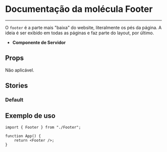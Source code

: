 
<Meta title="Footer" of={Footer} />

# Documentação da molécula Footer

---

O `footer` é a parte mais "baixa" do website, literalmente os pés da página.
A ideia é ser exibido em todas as páginas e faz parte do layout, por último.

-   **Componente de Servidor**

## Props

Não aplicável.

## Stories

### Default

<Canvas of={Footer.Default} />

## Exemplo de uso

```tsx
import { Footer } from "./Footer";

function App() {
    return <Footer />;
}
```
